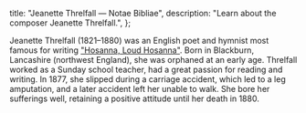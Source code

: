   title: "Jeanette Threlfall — Notae Bibliae",
  description: "Learn about the composer Jeanette Threlfall.",
};

<Initial text="Jeanette Threlfall" />

Jeanette Threlfall (1821–1880) was an English poet and hymnist most famous for writing ["Hosanna, Loud Hosanna"](/liturgy/music/hymns/hosanna-loud-hosanna). Born in Blackburn, Lancashire (northwest England), she was orphaned at an early age. Threlfall worked as a Sunday school teacher, had a great passion for reading and writing. In 1877, she slipped during a carriage accident, which led to a leg amputation, and a later accident left her unable to walk. She bore her sufferings well, retaining a positive attitude until her death in 1880.
